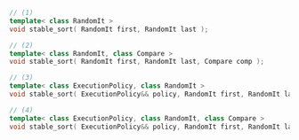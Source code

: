 ```cpp
// (1)
template< class RandomIt >
void stable_sort( RandomIt first, RandomIt last );

// (2)
template< class RandomIt, class Compare >
void stable_sort( RandomIt first, RandomIt last, Compare comp );

// (3)
template< class ExecutionPolicy, class RandomIt >
void stable_sort( ExecutionPolicy&& policy, RandomIt first, RandomIt last );

// (4)
template< class ExecutionPolicy, class RandomIt, class Compare >
void stable_sort( ExecutionPolicy&& policy, RandomIt first, RandomIt last, Compare comp );
```
